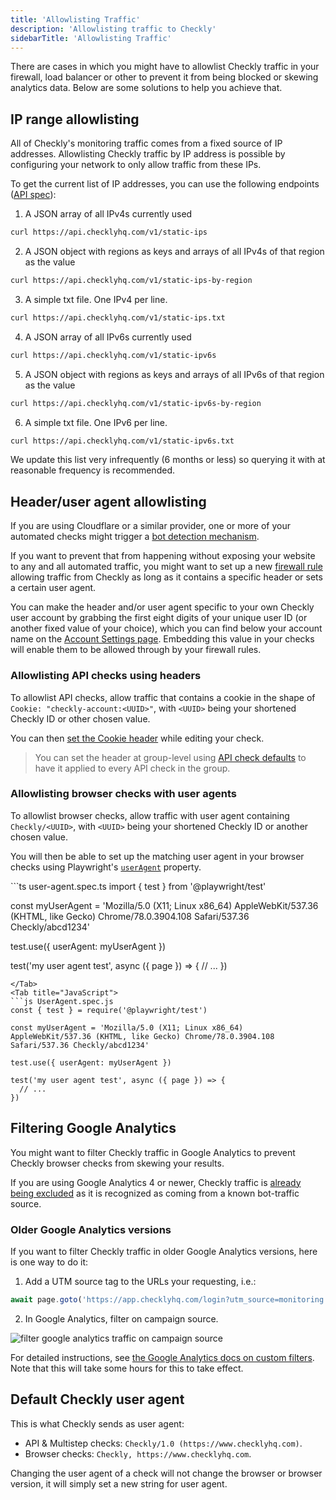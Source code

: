 ```yaml
---
title: 'Allowlisting Traffic'
description: 'Allowlisting traffic to Checkly'
sidebarTitle: 'Allowlisting Traffic'
---
```



There are cases in which you might have to allowlist Checkly traffic in your firewall, load balancer or other to prevent it from being blocked or skewing analytics data. Below are some solutions to help you achieve that.

## IP range allowlisting

All of Checkly's monitoring traffic comes from a fixed source of IP addresses. Allowlisting Checkly traffic by IP address is possible by configuring your network to only allow traffic from these IPs.

To get the current list of IP addresses, you can use the following endpoints ([API spec](https://api.checklyhq.com/#/Static%20IPs)):

1. A JSON array of all IPv4s currently used

```bash Terminal
curl https://api.checklyhq.com/v1/static-ips
```

2. A JSON object with regions as keys and arrays of all IPv4s of that region as the value

```bash Terminal
curl https://api.checklyhq.com/v1/static-ips-by-region
````

3. A simple txt file. One IPv4 per line.

```bash Terminal
curl https://api.checklyhq.com/v1/static-ips.txt
```

4. A JSON array of all IPv6s currently used

```bash Terminal
curl https://api.checklyhq.com/v1/static-ipv6s
```

5. A JSON object with regions as keys and arrays of all IPv6s of that region as the value

```bash Terminal
curl https://api.checklyhq.com/v1/static-ipv6s-by-region
```

6. A simple txt file. One IPv6 per line.

```bash Terminal
curl https://api.checklyhq.com/v1/static-ipv6s.txt
```

We update this list very infrequently (6 months or less) so querying it with at reasonable frequency is recommended.

## Header/user agent allowlisting

If you are using Cloudflare or a similar provider, one or more of your automated checks might trigger a [bot detection mechanism](https://www.cloudflare.com/learning/bots/what-is-bot-traffic/).

If you want to prevent that from happening without exposing your website to any and all automated traffic, you might want to set up a new [firewall rule](https://developers.cloudflare.com/firewall/cf-firewall-rules/) allowing traffic from Checkly as long as it contains a specific header or sets a certain user agent.

You can make the header and/or user agent specific to your own Checkly user account by grabbing the first eight digits of your unique user ID (or another fixed value of your choice), which you can find below your account name on the [Account Settings page](https://app.checklyhq.com/settings/account/). Embedding this value in your checks will enable them to be allowed through by your firewall rules.

### Allowlisting API checks using headers

To allowlist API checks, allow traffic that contains a cookie in the shape of `Cookie: "checkly-account:<UUID>"`, with `<UUID>` being your shortened Checkly ID or other chosen value.

You can then [set the Cookie header](/api-checks/request-settings/#headers) while editing your check.

> You can set the header at group-level using [API check defaults](/groups/api-check-defaults/#headers--query-parameters) to have it applied to every API check in the group.

### Allowlisting browser checks with user agents

To allowlist browser checks, allow traffic with user agent containing `Checkly/<UUID>`, with `<UUID>` being your shortened Checkly ID or another chosen value.

You will then be able to set up the matching user agent in your browser checks using Playwright's [`userAgent`](https://playwright.dev/docs/emulation#user-agent) property.

<Tabs>
<Tab title="Typescript">
```ts user-agent.spec.ts
import { test } from '@playwright/test'

const myUserAgent = 'Mozilla/5.0 (X11; Linux x86_64) AppleWebKit/537.36 (KHTML, like Gecko) Chrome/78.0.3904.108 Safari/537.36 Checkly/abcd1234'

test.use({ userAgent: myUserAgent })

test('my user agent test', async ({ page }) => {
  // ...
})
```
</Tab>
<Tab title="JavaScript">
```js UserAgent.spec.js
const { test } = require('@playwright/test')

const myUserAgent = 'Mozilla/5.0 (X11; Linux x86_64) AppleWebKit/537.36 (KHTML, like Gecko) Chrome/78.0.3904.108 Safari/537.36 Checkly/abcd1234'

test.use({ userAgent: myUserAgent })

test('my user agent test', async ({ page }) => {
  // ...
})
```
</Tab>
</Tabs>

## Filtering Google Analytics

You might want to filter Checkly traffic in Google Analytics to prevent Checkly browser checks from skewing your results.

If you are using Google Analytics 4 or newer, Checkly traffic is [already being excluded](https://support.google.com/analytics/answer/9888366?hl=en) as it is recognized as coming from a known bot-traffic source.

### Older Google Analytics versions

If you want to filter Checkly traffic in older Google Analytics versions, here is one way to do it:

1. Add a UTM source tag to the URLs your requesting, i.e.:

```js 
await page.goto('https://app.checklyhq.com/login?utm_source=monitoring')
 ```

2. In Google Analytics, filter on campaign source.

![filter google analytics traffic on campaign source](/images/docs/images/monitoring/analytics.png)

For detailed instructions, see [the Google Analytics docs on custom filters](https://support.google.com/analytics/answer/1033162#CustomFilters).
Note that this will take some hours for this to take effect.

## Default Checkly user agent

This is what Checkly sends as user agent:

- API & Multistep checks: `Checkly/1.0 (https://www.checklyhq.com)`.
- Browser checks: `Checkly, https://www.checklyhq.com`.

Changing the user agent of a check will not change the browser or browser version, it will simply set a new string for user agent.
